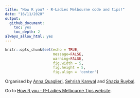 ```yaml
---
title: "How R you? - R-Ladies Melbourne code and tips!"
date: "16/11/2020"
output:
  github_document:
    toc: yes
    toc_depth: 2
always_allow_html: yes
---
```



```r
knitr::opts_chunk$set(echo = TRUE,
                      message=FALSE,
                      warning=FALSE,
                      fig.width = 5,
                      fig.height = 5,
                      fig.align = 'center')

```



Organised by [Anna Quaglieri](https://github.com/annaquaglieri16), [Sehrish Kanwal](https://github.com/skanwal) and [Shazia Ruybal](www.shaziaruybal.com).


Go to [How R you - R-Ladies Melbourne Tips website](rladies-melbourne-4years.netlify.app).
